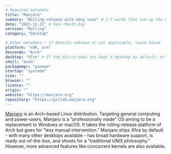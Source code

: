 ```yaml
---
# Required metadata
title: "Manjaro"
summary: "Rolling-release with many uses" # 2-7 words that sum up the distribution
date: "2021-11-21" # Year-Month-Day
version: "Rolling"
category: "Desktop"

# Other metadata - if details unknown or not applicable, leave blank
platform: "x86, arm"
descends: "Arch"
desktop: "Xfce" # If the distro does not boot a desktop by default, or doesn't ship one, leave 'desktop' blank
shell: "bash"
packagemgr: "pacman"
startup: "systemd"
size: ""
browser: ""
licence: ""
origin: ""
website: "https://manjaro.org"
repository: "https://gitlab.manjaro.org"
---
```


[Manjaro](https://manjaro.org) is an Arch-based Linux distribution. Targeting general computing and power-users, Manjaro is a "professionally made" OS aiming to be a replacement to Windows or macOS. It takes the rolling-release platform of Arch but goes for "less manual intervention." Manjaro ships Xfce by default - with many other desktops available - has broad hardware support, is ready out-of-the-box, and shoots for a "traditional UNIX philosophy." However, more advanced features like concurrent kernels are also available.
